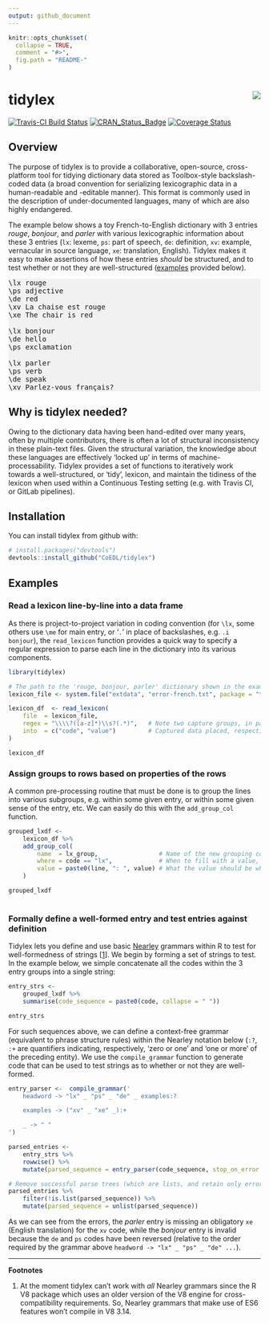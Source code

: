 ```yaml
---
output: github_document
---
```


<!-- README.md is generated from README.Rmd. Please edit that file -->

```r
knitr::opts_chunk$set(
  collapse = TRUE,
  comment = "#>",
  fig.path = "README-"
)
```

# tidylex <img src="man/figures/tidylex-logo.png" align="right" />

[![Travis-CI Build Status](https://travis-ci.org/CoEDL/tidylex.svg?branch=master)](https://travis-ci.org/CoEDL/tidylex)
[![CRAN_Status_Badge](http://www.r-pkg.org/badges/version/tidylex)](https://cran.r-project.org/package=tidylex)
[![Coverage Status](https://img.shields.io/codecov/c/github/CoEDL/tidylex/master.svg)](https://codecov.io/github/CoEDL/tidylex?branch=master)

## Overview

The purpose of tidylex is to provide a collaborative, open-source, cross-platform tool for tidying dictionary data stored as Toolbox-style backslash-coded data (a broad convention for serializing lexicographic data in a human-readable and -editable manner).
This format is commonly used in the description of under-documented languages, many of which are also highly endangered.

The example below shows a toy French-to-English dictionary with 3 entries *rouge*, *bonjour*, and *parler* with various lexicographic information about these 3 entries (`lx`: lexeme, `ps`: part of speech, `de`: definition, `xv`: example, vernacular in source language, `xe`: translation, English). Tidylex makes it easy to make assertions of how these entries *should* be structured, and to test whether or not they are well-structured ([examples](#examples) provided below).

<pre style="background:#f1f1f1">
<span class="bscode">\lx</span> <span class="bsval">rouge</span>
<span class="bscode">\ps</span> <span class="bsval">adjective</span>
<span class="bscode">\de</span> <span class="bsval">red</span>
<span class="bscode">\xv</span> <span class="bsval">La chaise est rouge</span>
<span class="bscode">\xe</span> <span class="bsval">The chair is red</span>

<span class="bscode">\lx</span> <span class="bsval">bonjour</span>
<span class="bscode">\de</span> <span class="bsval">hello</span>
<span class="bscode">\ps</span> <span class="bsval">exclamation</span>

<span class="bscode">\lx</span> <span class="bsval">parler</span>
<span class="bscode">\ps</span> <span class="bsval">verb</span>
<span class="bscode">\de</span> <span class="bsval">speak</span>
<span class="bscode">\xv</span> <span class="bsval">Parlez-vous français?</span>
</pre>

## Why is tidylex needed?

Owing to the dictionary data having been hand-edited over many years, often by multiple contributors, there is often a lot of structural inconsistency in these plain-text files.
Given the structural variation, the knowledge about these languages are effectively 'locked up' in terms of machine-processability.
Tidylex provides a set of functions to iteratively work towards a well-structured, or 'tidy', lexicon, and maintain the tidiness of the lexicon when used within a Continuous Testing setting (e.g. with Travis CI, or GitLab pipelines).

## Installation

You can install tidylex from github with:

```r
# install.packages("devtools")
devtools::install_github("CoEDL/tidylex")
```

## Examples

### Read a lexicon line-by-line into a data frame

As there is project-to-project variation in coding convention (for `\lx`, some others use `\me` for main entry, or '`.`' in place of backslashes, e.g. `.i bonjour`), the `read_lexicon` function provides a quick way to specify a regular expression to parse each line in the dictionary into its various components.

```r
library(tidylex)

# The path to the 'rouge, bonjour, parler' dictionary shown in the example above
lexicon_file <- system.file("extdata", "error-french.txt", package = "tidylex")

lexicon_df  <- read_lexicon(
    file  = lexicon_file,
    regex = "\\\\?([a-z]*)\\s?(.*)",   # Note two capture groups, in parentheses
    into  = c("code", "value")         # Captured data placed, respectively, in 'code' and 'value' columns
)

lexicon_df

```


### Assign groups to rows based on properties of the rows

A common pre-processing routine that must be done is to group the lines into various subgroups, e.g. within some given entry, or within some given sense of the entry, etc. We can easily do this with the `add_group_col` function.

```r
grouped_lxdf <-
    lexicon_df %>%
    add_group_col(
        name  = lx_group,                 # Name of the new grouping column
        where = code == "lx",             # When to fill with a value, i.e. when *not* to inherit value
        value = paste0(line, ": ", value) # What the value should be when above condition is true
    )

grouped_lxdf
    
```

### Formally define a well-formed entry and test entries against definition

Tidylex lets you define and use basic [Nearley](https://nearley.js.org/) grammars within R to test for well-formedness of strings [[1](#nearley)]. We begin by forming a set of strings to test. In the example below, we simple concatenate all the codes within the 3 entry groups into a single string:

```r
entry_strs <-
    grouped_lxdf %>%
    summarise(code_sequence = paste0(code, collapse = " "))

entry_strs
```

For such sequences above, we can define a context-free grammar (equivalent to phrase structure rules) within the Nearley notation below (`:?`, `:+` are quantifiers indicating, respectively, 'zero or one' and 'one or more' of the preceding entity).
We use the `compile_grammar` function to generate code that can be used to test strings as to whether or not they are well-formed.

```r
entry_parser <-  compile_grammar('
    headword -> "lx" _ "ps" _ "de" _ examples:?

    examples -> ("xv" _ "xe" _):+

    _ -> " "
')

parsed_entries <-
    entry_strs %>%
    rowwise() %>%
    mutate(parsed_sequence = entry_parser(code_sequence, stop_on_error = FALSE))

# Remove successful parse trees (which are lists, and retain only error message strings)
parsed_entries %>% 
    filter(!is.list(parsed_sequence)) %>%
    mutate(parsed_sequence = unlist(parsed_sequence))
```

As we can see from the errors, the *parler* entry is missing an obligatory `xe` (English translation) for the `xv` code, while the *bonjour* entry is invalid because the `de` and `ps` codes have been reversed (relative to the order required by the grammar above `headword -> "lx" _ "ps" _ "de" ...`).

<hr>

<b>Footnotes</b>

1. <a name="nearley"></a> At the moment tidylex can't work with *all* Nearley grammars since the R V8 package which uses an older version of the V8 engine for cross-compatibility requirements. So, Nearley grammars that make use of ES6 features won't compile in V8 3.14.

